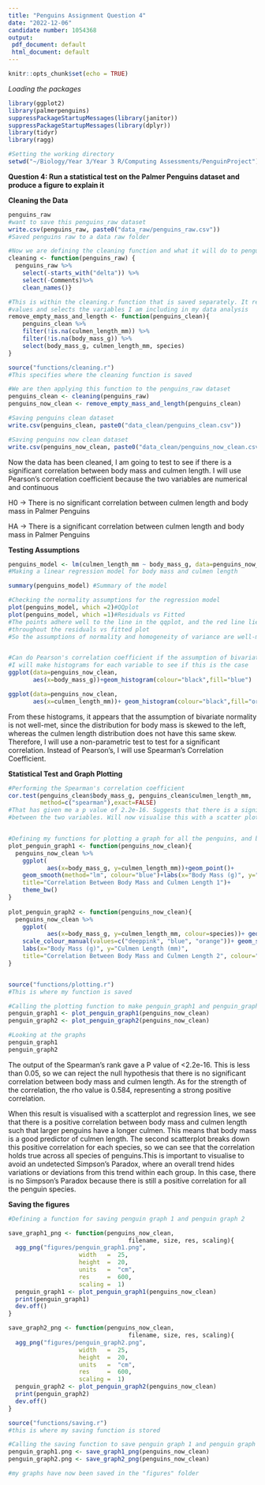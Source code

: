 ---
title: "Penguins Assignment Question 4"
date: "2022-12-06"
candidate number: 1054368
output: 
 pdf_document: default
 html_document: default
---

```{r setup, include=FALSE}
knitr::opts_chunk$set(echo = TRUE)
```


*Loading the packages*
```{r}
library(ggplot2)
library(palmerpenguins)
suppressPackageStartupMessages(library(janitor))
suppressPackageStartupMessages(library(dplyr))
library(tidyr)
library(ragg)

```

```{r}
#Setting the working directory 
setwd("~/Biology/Year 3/Year 3 R/Computing Assessments/PenguinProject") 
```


**Question 4: Run a statistical test on the Palmer Penguins dataset and produce a figure to explain it**

**Cleaning the Data**

```{r}
penguins_raw
#want to save this penguins_raw dataset
write.csv(penguins_raw, paste0("data_raw/penguins_raw.csv"))
#Saved penguins raw to a data raw folder

#Now we are defining the cleaning function and what it will do to penguins_raw 
cleaning <- function(penguins_raw) {
  penguins_raw %>% 
    select(-starts_with("delta")) %>%
    select(-Comments)%>%
    clean_names()}

#This is within the cleaning.r function that is saved separately. It removes NA
#values and selects the variables I am including in my data analysis
remove_empty_mass_and_length <- function(penguins_clean){
    penguins_clean %>%
    filter(!is.na(culmen_length_mm)) %>%
    filter(!is.na(body_mass_g)) %>%
    select(body_mass_g, culmen_length_mm, species)
}

source("functions/cleaning.r")
#This specifies where the cleaning function is saved

#We are then applying this function to the penguins_raw dataset
penguins_clean <- cleaning(penguins_raw)
penguins_now_clean <- remove_empty_mass_and_length(penguins_clean)

#Saving penguins clean dataset 
write.csv(penguins_clean, paste0("data_clean/penguins_clean.csv"))

#Saving penguins now clean dataset
write.csv(penguins_now_clean, paste0("data_clean/penguins_now_clean.csv"))

```

Now the data has been cleaned, I am going to test to see if there is a significant correlation between body mass and culmen length. I will use Pearson's correlation coefficient because the two variables are numerical and continuous 

H0 -> There is no significant correlation between culmen length and body mass in Palmer Penguins

HA -> There is a significant correlation between culmen length and body mass in Palmer Penguins

**Testing Assumptions**

```{r}
penguins_model <- lm(culmen_length_mm ~ body_mass_g, data=penguins_now_clean) 
#Making a linear regression model for body mass and culmen length 

summary(penguins_model) #Summary of the model 

#Checking the normality assumptions for the regression model
plot(penguins_model, which =2)#QQplot
plot(penguins_model, which =1)#Residuals vs Fitted
#The points adhere well to the line in the qqplot, and the red line lies close to 0 
#throughout the residuals vs fitted plot
#So the assumptions of normality and homogeneity of variance are well-met for the model


#Can do Pearson's correlation coefficient if the assumption of bivariate normality is not breached. 
#I will make histograms for each variable to see if this is the case 
ggplot(data=penguins_now_clean, 
       aes(x=body_mass_g))+geom_histogram(colour="black",fill="blue")

ggplot(data=penguins_now_clean,
       aes(x=culmen_length_mm))+ geom_histogram(colour="black",fill="orange")

```

From these histograms, it appears that the assumption of bivariate normality is not well-met, since the distribution for body mass is skewed to the left, whereas the culmen length distribution does not have this same skew. Therefore, I will use a non-parametric test to test for a significant correlation. Instead of Pearson's, I will use Spearman's Correlation Coefficient. 

**Statistical Test and Graph Plotting**

```{r}

#Performing the Spearman's correlation coefficient
cor.test(penguins_clean$body_mass_g, penguins_clean$culmen_length_mm, 
         method=c("spearman"),exact=FALSE)
#That has given me a p value of 2.2e-16. Suggests that there is a significant correlation 
#between the two variables. Will now visualise this with a scatter plot


#Defining my functions for plotting a graph for all the penguins, and broken down by penguin species
plot_penguin_graph1 <- function(penguins_now_clean){
  penguins_now_clean %>%
    ggplot(
           aes(x=body_mass_g, y=culmen_length_mm))+geom_point()+
    geom_smooth(method="lm", colour="blue")+labs(x="Body Mass (g)", y="Culmen Length (mm)", 
    title="Correlation Between Body Mass and Culmen Length 1")+
    theme_bw()
}   
    
plot_penguin_graph2 <- function(penguins_now_clean){ 
  penguins_now_clean %>%
    ggplot(
           aes(x=body_mass_g, y=culmen_length_mm, colour=species))+ geom_point()+
    scale_colour_manual(values=c("deeppink", "blue", "orange"))+ geom_smooth(method="lm")+
    labs(x="Body Mass (g)", y="Culmen Length (mm)", 
    title="Correlation Between Body Mass and Culmen Length 2", colour="Penguin Species") 
}


source("functions/plotting.r")
#This is where my function is saved

#Calling the plotting function to make penguin_graph1 and penguin_graph2
penguin_graph1 <- plot_penguin_graph1(penguins_now_clean) 
penguin_graph2 <- plot_penguin_graph2(penguins_now_clean)

#Looking at the graphs
penguin_graph1 
penguin_graph2

```

The output of the Spearman's rank gave a P value of <2.2e-16. This is less than 0.05, so we can reject the null hypothesis that there is no significant correlation between body mass and culmen length. As for the strength of the correlation, the rho value is 0.584, representing a strong positive correlation. 

When this result is visualised with a scatterplot and regression lines, we see that there is a positive correlation between body mass and culmen length such that larger penguins have a longer culmen. This means that body mass is a good predictor of culmen length. The second scatterplot breaks down this positive correlation for each species, so we can see that the correlation holds true across all species of penguins.This is important to visualise to avoid an undetected Simpson's Paradox, where an overall trend hides variations or deviations from this trend within each group. In this case, there is no Simpson's Paradox because there is still a positive correlation for all the penguin species. 

**Saving the figures**

```{r}
#Defining a function for saving penguin graph 1 and penguin graph 2

save_graph1_png <- function(penguins_now_clean,
                                  filename, size, res, scaling){
  agg_png("figures/penguin_graph1.png", 
                    width   =  25, 
                    height  =  20, 
                    units   =  "cm", 
                    res     =  600, 
                    scaling =  1)
  penguin_graph1 <- plot_penguin_graph1(penguins_now_clean)
  print(penguin_graph1)
  dev.off()
}

save_graph2_png <- function(penguins_now_clean,
                                  filename, size, res, scaling){
  agg_png("figures/penguin_graph2.png", 
                    width   =  25, 
                    height  =  20, 
                    units   =  "cm", 
                    res     =  600, 
                    scaling =  1)
  penguin_graph2 <- plot_penguin_graph2(penguins_now_clean)
  print(penguin_graph2)
  dev.off()
}

source("functions/saving.r") 
#this is where my saving function is stored

#Calling the saving function to save penguin graph 1 and penguin graph 2 as png files
penguin_graph1.png <- save_graph1_png(penguins_now_clean)
penguin_graph2.png <- save_graph2_png(penguins_now_clean)

#my graphs have now been saved in the "figures" folder 

```


